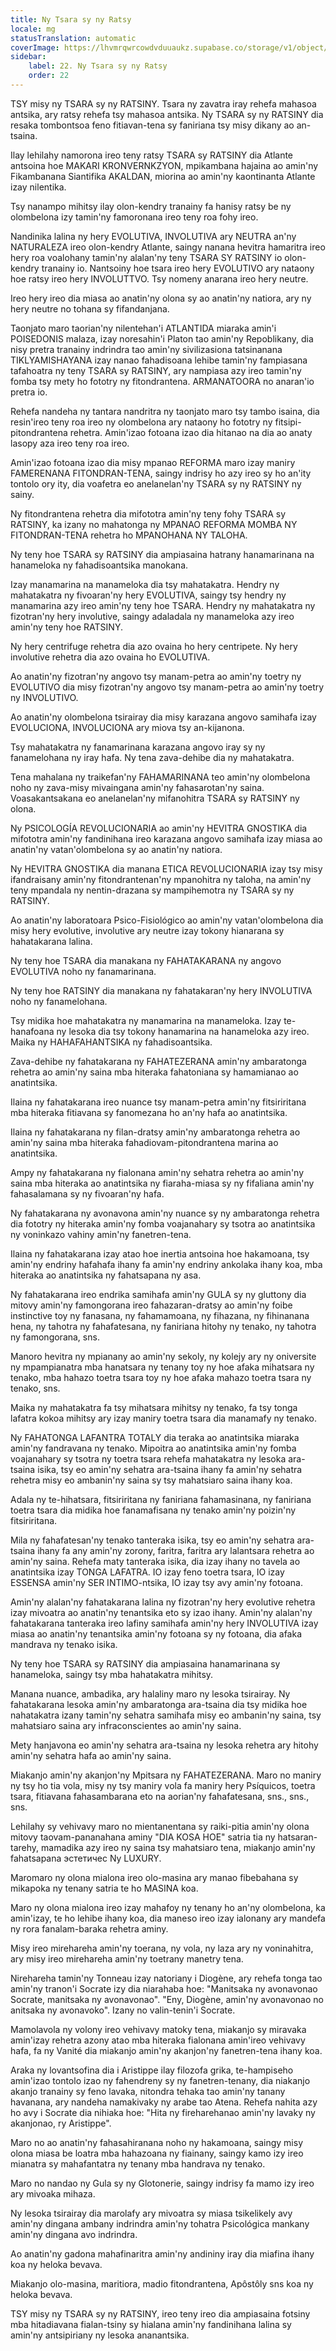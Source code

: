 ```yaml
---
title: Ny Tsara sy ny Ratsy
locale: mg
statusTranslation: automatic
coverImage: https://lhvmrqwrcowdvduuaukz.supabase.co/storage/v1/object/public/strapi-uploads/small_cover-educacion-fundamental.webp-2d51a7828a2b1309555be27f7e2a61a0.webp
sidebar:
    label: 22. Ny Tsara sy ny Ratsy
    order: 22
---
```

TSY misy ny TSARA sy ny RATSINY. Tsara ny zavatra iray rehefa mahasoa antsika, ary ratsy rehefa tsy mahasoa antsika. Ny TSARA sy ny RATSINY dia resaka tombontsoa feno fitiavan-tena sy faniriana tsy misy dikany ao an-tsaina.

Ilay lehilahy namorona ireo teny ratsy TSARA sy RATSINY dia Atlante antsoina hoe MAKARI KRONVERNKZYON, mpikambana hajaina ao amin'ny Fikambanana Siantifika AKALDAN, miorina ao amin'ny kaontinanta Atlante izay nilentika.

Tsy nanampo mihitsy ilay olon-kendry tranainy fa hanisy ratsy be ny olombelona izy tamin'ny famoronana ireo teny roa fohy ireo.

Nandinika lalina ny hery EVOLUTIVA, INVOLUTIVA ary NEUTRA an'ny NATURALEZA ireo olon-kendry Atlante, saingy nanana hevitra hamaritra ireo hery roa voalohany tamin'ny alalan'ny teny TSARA SY RATSINY io olon-kendry tranainy io. Nantsoiny hoe tsara ireo hery EVOLUTIVO ary nataony hoe ratsy ireo hery INVOLUTTVO. Tsy nomeny anarana ireo hery neutre.

Ireo hery ireo dia miasa ao anatin'ny olona sy ao anatin'ny natiora, ary ny hery neutre no tohana sy fifandanjana.

Taonjato maro taorian'ny nilentehan'i ATLANTIDA miaraka amin'i POISEDONIS malaza, izay noresahin'i Platon tao amin'ny Repoblikany, dia nisy pretra tranainy indrindra tao amin'ny sivilizasiona tatsinanana TIKLYAMISHAYANA izay nanao fahadisoana lehibe tamin'ny fampiasana tafahoatra ny teny TSARA sy RATSINY, ary nampiasa azy ireo tamin'ny fomba tsy mety ho fototry ny fitondrantena. ARMANATOORA no anaran'io pretra io.

Rehefa nandeha ny tantara nandritra ny taonjato maro tsy tambo isaina, dia resin'ireo teny roa ireo ny olombelona ary nataony ho fototry ny fitsipi-pitondrantena rehetra. Amin'izao fotoana izao dia hitanao na dia ao anaty lasopy aza ireo teny roa ireo.

Amin'izao fotoana izao dia misy mpanao REFORMA maro izay maniry FAMERENANA FITONDRAN-TENA, saingy indrisy ho azy ireo sy ho an'ity tontolo ory ity, dia voafetra eo anelanelan'ny TSARA sy ny RATSINY ny sainy.

Ny fitondrantena rehetra dia mifototra amin'ny teny fohy TSARA sy RATSINY, ka izany no mahatonga ny MPANAO REFORMA MOMBA NY FITONDRAN-TENA rehetra ho MPANOHANA NY TALOHA.

Ny teny hoe TSARA sy RATSINY dia ampiasaina hatrany hanamarinana na hanameloka ny fahadisoantsika manokana.

Izay manamarina na manameloka dia tsy mahatakatra. Hendry ny mahatakatra ny fivoaran'ny hery EVOLUTIVA, saingy tsy hendry ny manamarina azy ireo amin'ny teny hoe TSARA. Hendry ny mahatakatra ny fizotran'ny hery involutive, saingy adaladala ny manameloka azy ireo amin'ny teny hoe RATSINY.

Ny hery centrifuge rehetra dia azo ovaina ho hery centripete. Ny hery involutive rehetra dia azo ovaina ho EVOLUTIVA.

Ao anatin'ny fizotran'ny angovo tsy manam-petra ao amin'ny toetry ny EVOLUTIVO dia misy fizotran'ny angovo tsy manam-petra ao amin'ny toetry ny INVOLUTIVO.

Ao anatin'ny olombelona tsirairay dia misy karazana angovo samihafa izay EVOLUCIONA, INVOLUCIONA ary miova tsy an-kijanona.

Tsy mahatakatra ny fanamarinana karazana angovo iray sy ny fanamelohana ny iray hafa. Ny tena zava-dehibe dia ny mahatakatra.

Tena mahalana ny traikefan'ny FAHAMARINANA teo amin'ny olombelona noho ny zava-misy mivaingana amin'ny fahasarotan'ny saina. Voasakantsakana eo anelanelan'ny mifanohitra TSARA sy RATSINY ny olona.

Ny PSICOLOGÍA REVOLUCIONARIA ao amin'ny HEVITRA GNOSTIKA dia mifototra amin'ny fandinihana ireo karazana angovo samihafa izay miasa ao anatin'ny vatan'olombelona sy ao anatin'ny natiora.

Ny HEVITRA GNOSTIKA dia manana ETICA REVOLUCIONARIA izay tsy misy ifandraisany amin'ny fitondrantenan'ny mpanohitra ny taloha, na amin'ny teny mpandala ny nentin-drazana sy mampihemotra ny TSARA sy ny RATSINY.

Ao anatin'ny laboratoara Psico-Fisiológico ao amin'ny vatan'olombelona dia misy hery evolutive, involutive ary neutre izay tokony hianarana sy hahatakarana lalina.

Ny teny hoe TSARA dia manakana ny FAHATAKARANA ny angovo EVOLUTIVA noho ny fanamarinana.

Ny teny hoe RATSINY dia manakana ny fahatakaran'ny hery INVOLUTIVA noho ny fanamelohana.

Tsy midika hoe mahatakatra ny manamarina na manameloka. Izay te-hanafoana ny lesoka dia tsy tokony hanamarina na hanameloka azy ireo. Maika ny HAHAFAHANTSIKA ny fahadisoantsika.

Zava-dehibe ny fahatakarana ny FAHATEZERANA amin'ny ambaratonga rehetra ao amin'ny saina mba hiteraka fahatoniana sy hamamianao ao anatintsika.

Ilaina ny fahatakarana ireo nuance tsy manam-petra amin'ny fitsiriritana mba hiteraka fitiavana sy fanomezana ho an'ny hafa ao anatintsika.

Ilaina ny fahatakarana ny filan-dratsy amin'ny ambaratonga rehetra ao amin'ny saina mba hiteraka fahadiovam-pitondrantena marina ao anatintsika.

Ampy ny fahatakarana ny fialonana amin'ny sehatra rehetra ao amin'ny saina mba hiteraka ao anatintsika ny fiaraha-miasa sy ny fifaliana amin'ny fahasalamana sy ny fivoaran'ny hafa.

Ny fahatakarana ny avonavona amin'ny nuance sy ny ambaratonga rehetra dia fototry ny hiteraka amin'ny fomba voajanahary sy tsotra ao anatintsika ny voninkazo vahiny amin'ny fanetren-tena.

Ilaina ny fahatakarana izay atao hoe inertia antsoina hoe hakamoana, tsy amin'ny endriny hafahafa ihany fa amin'ny endriny ankolaka ihany koa, mba hiteraka ao anatintsika ny fahatsapana ny asa.

Ny fahatakarana ireo endrika samihafa amin'ny GULA sy ny gluttony dia mitovy amin'ny famongorana ireo fahazaran-dratsy ao amin'ny foibe instinctive toy ny fanasana, ny fahamamoana, ny fihazana, ny fihinanana hena, ny tahotra ny fahafatesana, ny faniriana hitohy ny tenako, ny tahotra ny famongorana, sns.

Manoro hevitra ny mpianany ao amin'ny sekoly, ny kolejy ary ny oniversite ny mpampianatra mba hanatsara ny tenany toy ny hoe afaka mihatsara ny tenako, mba hahazo toetra tsara toy ny hoe afaka mahazo toetra tsara ny tenako, sns.

Maika ny mahatakatra fa tsy mihatsara mihitsy ny tenako, fa tsy tonga lafatra kokoa mihitsy ary izay maniry toetra tsara dia manamafy ny tenako.

Ny FAHATONGA LAFANTRA TOTALY dia teraka ao anatintsika miaraka amin'ny fandravana ny tenako. Mipoitra ao anatintsika amin'ny fomba voajanahary sy tsotra ny toetra tsara rehefa mahatakatra ny lesoka ara-tsaina isika, tsy eo amin'ny sehatra ara-tsaina ihany fa amin'ny sehatra rehetra misy eo ambanin'ny saina sy tsy mahatsiaro saina ihany koa.

Adala ny te-hihatsara, fitsiriritana ny faniriana fahamasinana, ny faniriana toetra tsara dia midika hoe fanamafisana ny tenako amin'ny poizin'ny fitsiriritana.

Mila ny fahafatesan'ny tenako tanteraka isika, tsy eo amin'ny sehatra ara-tsaina ihany fa any amin'ny zorony, faritra, faritra ary lalantsara rehetra ao amin'ny saina. Rehefa maty tanteraka isika, dia izay ihany no tavela ao anatintsika izay TONGA LAFATRA. IO izay feno toetra tsara, IO izay ESSENSA amin'ny SER INTIMO-ntsika, IO izay tsy avy amin'ny fotoana.

Amin'ny alalan'ny fahatakarana lalina ny fizotran'ny hery evolutive rehetra izay mivoatra ao anatin'ny tenantsika eto sy izao ihany. Amin'ny alalan'ny fahatakarana tanteraka ireo lafiny samihafa amin'ny hery INVOLUTIVA izay miasa ao anatin'ny tenantsika amin'ny fotoana sy ny fotoana, dia afaka mandrava ny tenako isika.

Ny teny hoe TSARA sy RATSINY dia ampiasaina hanamarinana sy hanameloka, saingy tsy mba hahatakatra mihitsy.

Manana nuance, ambadika, ary halaliny maro ny lesoka tsirairay. Ny fahatakarana lesoka amin'ny ambaratonga ara-tsaina dia tsy midika hoe nahatakatra izany tamin'ny sehatra samihafa misy eo ambanin'ny saina, tsy mahatsiaro saina ary infraconscientes ao amin'ny saina.

Mety hanjavona eo amin'ny sehatra ara-tsaina ny lesoka rehetra ary hitohy amin'ny sehatra hafa ao amin'ny saina.

Miakanjo amin'ny akanjon'ny Mpitsara ny FAHATEZERANA. Maro no maniry ny tsy ho tia vola, misy ny tsy maniry vola fa maniry hery Psíquicos, toetra tsara, fitiavana fahasambarana eto na aorian'ny fahafatesana, sns., sns., sns.

Lehilahy sy vehivavy maro no mientanentana sy raiki-pitia amin'ny olona mitovy taovam-pananahana aminy "DIA KOSA HOE" satria tia ny hatsaran-tarehy, mamadika azy ireo ny saina tsy mahatsiaro tena, miakanjo amin'ny fahatsapana эстетичес Ny LUXURY.

Maromaro ny olona mialona ireo olo-masina ary manao fibebahana sy mikapoka ny tenany satria te ho MASINA koa.

Maro ny olona mialona ireo izay mahafoy ny tenany ho an'ny olombelona, ka amin'izay, te ho lehibe ihany koa, dia maneso ireo izay ialonany ary mandefa ny rora fanalam-baraka rehetra aminy.

Misy ireo mirehareha amin'ny toerana, ny vola, ny laza ary ny voninahitra, ary misy ireo mirehareha amin'ny toetrany manetry tena.

Nirehareha tamin'ny Tonneau izay natoriany i Diogène, ary rehefa tonga tao amin'ny tranon'i Socrate izy dia niarahaba hoe: "Manitsaka ny avonavonao Socrate, manitsaka ny avonavonao". "Eny, Diogène, amin'ny avonavonao no anitsaka ny avonavoko". Izany no valin-tenin'i Socrate.

Mamolavola ny volony ireo vehivavy matoky tena, miakanjo sy miravaka amin'izay rehetra azony atao mba hiteraka fialonana amin'ireo vehivavy hafa, fa ny Vanité dia miakanjo amin'ny akanjon'ny fanetren-tena ihany koa.

Araka ny lovantsofina dia i Aristippe ilay filozofa grika, te-hampiseho amin'izao tontolo izao ny fahendreny sy ny fanetren-tenany, dia niakanjo akanjo tranainy sy feno lavaka, nitondra tehaka tao amin'ny tanany havanana, ary nandeha namakivaky ny arabe tao Atena. Rehefa nahita azy ho avy i Socrate dia nihiaka hoe: "Hita ny fireharehanao amin'ny lavaky ny akanjonao, ry Aristippe".

Maro no ao anatin'ny fahasahiranana noho ny hakamoana, saingy misy olona miasa be loatra mba hahazoana ny fiainany, saingy kamo izy ireo mianatra sy mahafantatra ny tenany mba handrava ny tenako.

Maro no nandao ny Gula sy ny Glotonerie, saingy indrisy fa mamo izy ireo ary mivoaka mihaza.

Ny lesoka tsirairay dia marolafy ary mivoatra sy miasa tsikelikely avy amin'ny dingana ambany indrindra amin'ny tohatra Psicológica mankany amin'ny dingana avo indrindra.

Ao anatin'ny gadona mahafinaritra amin'ny andininy iray dia miafina ihany koa ny heloka bevava.

Miakanjo olo-masina, maritiora, madio fitondrantena, Apôstôly sns koa ny heloka bevava.

TSY misy ny TSARA sy ny RATSINY, ireo teny ireo dia ampiasaina fotsiny mba hitadiavana fialan-tsiny sy hialana amin'ny fandinihana lalina sy amin'ny antsipiriany ny lesoka ananantsika.

